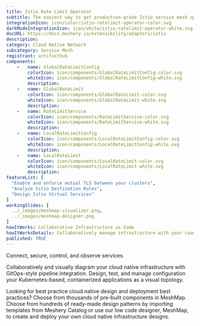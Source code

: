 ```yaml
---
title: Istio Rate Limit Operator
subtitle: The easiest way to get production-grade Istio service mesh up and running
integrationIcon: icon/color/istio-ratelimit-operator-color.svg
darkModeIntegrationIcon: icon/white/istio-ratelimit-operator-white.svg
docURL: https://docs.meshery.io/extensibility/adapters/istio
description: 
category: Cloud Native Network
subcategory: Service Mesh
registrant: artifacthub
components: 
	-	name: GlobalRateLimitConfig
		colorIcon: icon/components/GlobalRateLimitConfig-color.svg
		whiteIcon: icon/components/GlobalRateLimitConfig-white.svg
		description: 
	-	name: GlobalRateLimit
		colorIcon: icon/components/GlobalRateLimit-color.svg
		whiteIcon: icon/components/GlobalRateLimit-white.svg
		description: 
	-	name: RateLimitService
		colorIcon: icon/components/RateLimitService-color.svg
		whiteIcon: icon/components/RateLimitService-white.svg
		description: 
	-	name: LocalRateLimitConfig
		colorIcon: icon/components/LocalRateLimitConfig-color.svg
		whiteIcon: icon/components/LocalRateLimitConfig-white.svg
		description: 
	-	name: LocalRateLimit
		colorIcon: icon/components/LocalRateLimit-color.svg
		whiteIcon: icon/components/LocalRateLimit-white.svg
		description: 
featureList: [
  "Enable and enforce mutual TLS between your clusters",
  "Analyze Istio Destination Rules",
  "Design Istio Virtual Services"
]
workingSlides: [
  ../_images/meshmap-visualizer.png,
  ../_images/meshmap-designer.png
]
howItWorks: Collaborative Infrastructure as Code
howItWorksDetails: Collaboratively manage infrastructure with your coworkers synchronously sharing the same designs.
published: TRUE
---
```

<p>
Connect, secure, control, and observe services.
</p>
<p>
    Collaboratively and visually diagram your cloud native infrastructure with GitOps-style pipeline integration. Design, test, and manage configuration your Kubernetes-based, containerized applications as a visual topology.
</p>
<p>
    Looking for best practice cloud native design and deployment best practices? Choose from thousands of pre-built components in MeshMap. Choose from hundreds of ready-made design patterns by importing templates from Meshery Catalog or use our low code designer, MeshMap, to create and deploy your own cloud native infrastructure designs.
</p>
